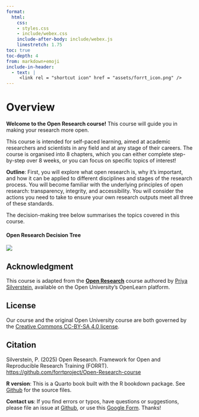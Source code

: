 ```yaml
---
format:
  html:
    css: 
    - styles.css
    - include/webex.css
    include-after-body: include/webex.js
    linestretch: 1.75
toc: true
toc-depth: 4
from: markdown+emoji
include-in-header:
  - text: |
     <link rel = "shortcut icon" href = "assets/forrt_icon.png" />
---
```


# Overview {.unnumbered}

**Welcome to the Open Research course!** This course will guide you in making your research more open.

This course is intended for self-paced learning, aimed at academic researchers and scientists in any field and at any stage of their careers. The course is organised into 8 chapters, which you can either complete step-by-step over 8 weeks, or you can focus on specific topics of interest!

**Outline**: First, you will explore what open research is, why it’s important, and how it can be applied to different disciplines and stages of the research process. You will become familiar with the underlying principles of open research: transparency, integrity, and accessibility. You will consider the actions you need to take to ensure your own research outputs meet all three of these standards.

The decision-making tree below summarises the topics covered in this course.

#### Open Research Decision Tree {.unnumbered}

![](images/decision_tree.png){fig-align="left"}

::: {.callout-tip icon="false"}
## Acknowledgment {.unnumbered}

This course is adapted from the [**Open Research**](https://www.open.edu/openlearncreate/course/view.php?id=11974){target="_blank"} course authored by [Priya Silverstein](https://www.priyasilverstein.com/){target="_blank"}, available on the Open University's OpenLearn platform.
:::

## License {.unnumbered}

Our course and the original Open University course are both governed by the [Creative Commons CC-BY-SA 4.0 license](https://creativecommons.org/licenses/by-sa/4.0/){target="_blank"}.

::: {.callout-tip icon="false"}
## Citation {.unnumbered}

Silverstein, P. (2025) Open Research. Framework for Open and Reproducible Research Training (FORRT). [https://github.com/forrtproject/Open-Research-course](%5Bhttps://github.com/forrtproject/Open-Research-course){target="_blank"}
:::

**R version**: This is a Quarto book built with the R bookdown package. See [Github](https://github.com/forrtproject/Open-Research-course){target="_blank"} for the source files.

**Contact us**: If you find errors or typos, have questions or suggestions, please file an issue at [Github](https://github.com/forrtproject/Open-Research-course){target="_blank"}, or use this [Google Form](https://forms.gle/agyL2pyQvWdXQ4bk8){target="_blank"}. Thanks!
